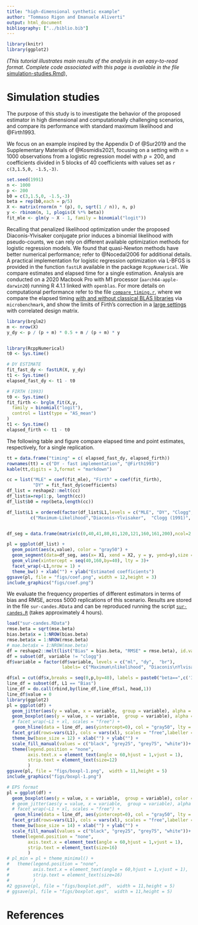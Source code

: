 ```yaml
---
title: "high-dimensional synthetic example"
author: "Tommaso Rigon and Emanuele Aliverti"
output: html_document
bibliography: ["../biblio.bib"]
---
```


```r
library(knitr)
library(ggplot2)
```
*(This tutorial illustrates main results of the analysis in an easy-to-read format.
Complete code associated with this page is available in the file* 
[simulation-studies.Rmd](https://github.com/tommasorigon/logistic-bias-reduction/blob/main/HIGH-DIMENSIONAL-SYNTHETIC/simulation-studies.Rmd)),

# Simulation studies

The purpose of this study is to investigate the behavior of the proposed estimator 
in high dimensional and computationally challenging scenarios, and compare its performance with
standard maximum likelihood and @Firth1993.

We focus on an example inspired by the Appendix D of @Sur2019 and the Supplementary Materials of @Kosmidis2021, 
focusing on a setting with $n=1000$ observations from a logistic regression model with
$p=200$, and coefficients divided in $5$ blocks of $40$ coefficients with values 
set as `r c(3,1.5,0, -1.5,-3)`.

```r
set.seed(1991)
n <- 1000
p <- 200
b0 = c(3,1.5,0, -1.5,-3)
beta = rep(b0,each = p/5)
X <- matrix(rnorm(n * (p), 0, sqrt(1 / n)), n, p)
y <- rbinom(n, 1, plogis(X %*% beta))
fit_mle <- glm(y ~ X - 1, family = binomial("logit"))
```


Recalling that penalized likelihood optimization under the proposed Diaconis-Ylvisaker conjugate prior 
induces a binomial likelihood with pseudo-counts, we can rely on different available optimization
 methods for logistic regression models. 
We found that quasi-Newton methods have better numerical performance; refer to @Nocedal2006 for
additional details.
A practical implementation for logistic regression optimization via L-BFGS is provided
in the function `fastLR` available in the package `RcppNumerical`.
We compare estimates and elapsed time for a single estimation.
Analysis are conducted on  a 2020 Macbook Pro with M1 processor 
(`aarch64-apple-darwin20`)  running R 4.1.1 linked with `openblas`. 
For more details on computational performance refer to the file [`compare_timing.r`](https://github.com/tommasorigon/logistic-bias-reduction/blob/main/HIGH-DIMENSIONAL-SYNTHETIC/compare_timing.r),
where we compare the elapsed timing [with and without classical BLAS libraries](https://github.com/tommasorigon/logistic-bias-reduction/blob/main/HIGH-DIMENSIONAL-SYNTHETIC/compare_timing.r#L25-L47) via `microbenchmark`,
and show the limits of Firth's correction in a [large settings](https://github.com/tommasorigon/logistic-bias-reduction/blob/main/HIGH-DIMENSIONAL-SYNTHETIC/compare_timing.r#L50-L69) with correlated design matrix.


```r
library(brglm2)
m <- nrow(X)
y_dy <- p / (p + m) * 0.5 + m / (p + m) * y


library(RcppNumerical)
t0 <- Sys.time()

# DY ESTIMATE
fit_fast_dy <- fastLR(X, y_dy)
t1 <- Sys.time()
elapsed_fast_dy <- t1 - t0

# FIRTH (1993)
t0 <- Sys.time()
fit_firth <- brglm_fit(X,y,
  family = binomial("logit"),
  control = list(type = "AS_mean")
)
t1 <- Sys.time()
elapsed_firth <- t1 - t0
```

The following table and figure compare elapsed time and point estimates, respectively, for a single replication.

```r
tt = data.frame("timing" = c( elapsed_fast_dy, elapsed_firth))
rownames(tt) = c("DY - fast implementation", "@Firth1993")
kable(tt,digits = 3,format = "markdown")
```


```r
cc = list("MLE" = coef(fit_mle), "Firth" = coef(fit_firth), 
          "DY" = fit_fast_dy$coefficients)
df_list = reshape2::melt(cc)
df_list$x=rep(1:p, length(cc))
df_list$b0 = rep(beta,length(cc))

df_list$L1 = ordered(factor(df_list$L1,levels = c("MLE", "DY", "Clogg", "Firth"), labels = 
         c("Maximum-Likelihood","Diaconis-Ylvisaker",  "Clogg (1991)", "Firth (1993)")))


df_seg = data.frame(matrix(c(0,40,41,80,81,120,121,160,161,200),ncol=2,byrow = T),y=unique(beta))

pl = ggplot(df_list) + 
  geom_point(aes(x,value), color = "gray50") + 
  geom_segment(data=df_seg, aes(x= X1, xend = X2, y = y, yend=y),size = 1.4, color = "black")+
  geom_vline(xintercept = seq(40,160,by=40), lty = 3)+
  facet_wrap(~L1,nrow = 1) + 
  theme_bw() + xlab("") + ylab("Estimated coefficients")
ggsave(pl, file = "figs/coef.png", width = 12,height = 3)
include_graphics("figs/coef.png")
```


We evaluate the frequency properties of
different estimators in terms of bias and RMSE, across 5000 replications of this scenario.
Results are stored in the file `sur-candes.RData` and can be reproduced running
the script
[`sur-candes.R`](https://github.com/tommasorigon/logistic-bias-reduction/blob/main/HIGH-DIMENSIONAL-SYNTHETIC/sur-candes.R)
(takes approximately 4 hours).

```r
load("sur-candes.RData")
rmse.beta = sqrt(mse.beta)
bias.beta$x = 1:NROW(bias.beta)
rmse.beta$x = 1:NROW(rmse.beta)
# mae.beta$x = 1:NROW(mae.beta)
df = reshape2::melt(list("Bias" = bias.beta, "RMSE" = rmse.beta), id.var = "x")
df = subset(df, variable != "clogg")
df$variable = factor(df$variable, levels = c("ml", "dy",  "br"),
                     labels= c("Maximum\nlikelihood", "Diaconis\nYlvisaker",  "Firth (1993)"),ord=T)

df$xl = cut(df$x,breaks = seq(0,p,by=40), labels = paste0("beta==",c('3','3/2','0','-3/2','-3')))
line_df = subset(df, L1 == "Bias")
line_df = do.call(rbind,by(line_df,line_df$xl, head,1))
line_df$value = 0
library(ggplot2)
pl = ggplot(df) +
  geom_jitter(aes(y = value, x = variable,  group = variable), alpha = .5) +
  geom_boxplot(aes(y = value, x = variable,  group = variable), alpha = .8, color = "gray50") +
  # facet_wrap(~L1 + xl, scales = "free") +
   geom_hline(data = line_df, aes(yintercept=0), col = "gray50", lty = 3)+
  facet_grid(rows=vars(L1), cols = vars(xl), scales = "free",labeller = label_parsed) +
  theme_bw(base_size = 12) + xlab("") + ylab("") + 
  scale_fill_manual(values = c("black", "grey25", "grey75", "white"))+
  theme(legend.position = "none",
        axis.text.x = element_text(angle = 60,hjust = 1,vjust = 1),
        strip.text = element_text(size=12)
        )
ggsave(pl, file = "figs/boxpl-1.png",  width = 11,height = 5)
include_graphics("figs/boxpl-1.png")
```

```r
# EPS format
pl = ggplot(df) +
  geom_boxplot(aes(y = value, x = variable,  group = variable), color = "gray50") +
  # geom_jitter(aes(y = value, x = variable,  group = variable), alpha = .2, color = "gray") +
  # facet_wrap(~L1 + xl, scales = "free") +
   geom_hline(data = line_df, aes(yintercept=0), col = "gray50", lty = 3)+
  facet_grid(rows=vars(L1), cols = vars(xl), scales = "free",labeller = label_parsed) +
  theme_bw(base_size = 14) + xlab("") + ylab("") + 
  scale_fill_manual(values = c("black", "grey25", "grey75", "white"))+
  theme(legend.position = "none",
        axis.text.x = element_text(angle = 60,hjust = 1,vjust = 1),
        strip.text = element_text(size=16)
        )
# pl_min = pl + theme_minimal() + 
#   theme(legend.position = "none",
#         axis.text.x = element_text(angle = 60,hjust = 1,vjust = 1),
#         strip.text = element_text(size=16)
#         ) 
#2 ggsave(pl, file = "figs/boxplot.pdf",  width = 11,height = 5)
# ggsave(pl, file = "figs/boxplot.eps",  width = 11,height = 5)
```



# References